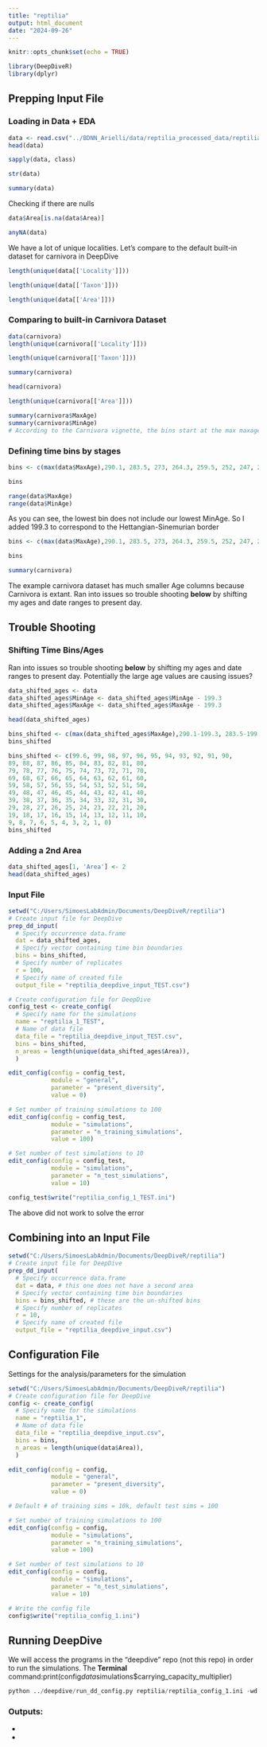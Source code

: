 ```yaml
---
title: "reptilia"
output: html_document
date: "2024-09-26"
---
```


```r
knitr::opts_chunk$set(echo = TRUE)
```

```r
library(DeepDiveR)
library(dplyr)
```

## Prepping Input File

### Loading in Data + EDA

```r
data <- read.csv("../BDNN_Arielli/data/reptilia_processed_data/reptilia_deepdive_final.csv", header = TRUE, sep = ",")
head(data)
```

```r
sapply(data, class)
```

```r
str(data)
```

```r
summary(data)
```

Checking if there are nulls

```r
data$Area[is.na(data$Area)]
```

```r
anyNA(data)
```

We have a lot of unique localities. Let's compare to the default built-in dataset for carnivora in DeepDive

```r
length(unique(data[['Locality']]))
```

```r
length(unique(data[['Taxon']]))
```

```r
length(unique(data[['Area']]))
```

### **Comparing to built-in Carnivora Dataset**

```r
data(carnivora)
length(unique(carnivora[['Locality']]))
```

```r
length(unique(carnivora[['Taxon']]))
```

```r
summary(carnivora)
```

```r
head(carnivora)
```

```r
length(unique(carnivora[['Area']]))
```

```r
summary(carnivora$MaxAge)
summary(carnivora$MinAge)
# According to the Carnivora vignette, the bins start at the max maxage age, and go down to the min minage, so my bins vector should do the same
```

### Defining time bins by stages

```r
bins <- c(max(data$MaxAge),290.1, 283.5, 273, 264.3, 259.5, 252, 247, 242, 237, 227, 217)

bins
```

```r
range(data$MaxAge)
range(data$MinAge)

```

As you can see, the lowest bin does not include our lowest MinAge. So I added 199.3 to correspond to the Hettangian-Sinemurian border

```r
bins <- c(max(data$MaxAge),290.1, 283.5, 273, 264.3, 259.5, 252, 247, 242, 237, 227, 217, 199.3)

bins
```

```r
summary(carnivora)
```

The example carnivora dataset has much smaller Age columns because Carnivora is extant. Ran into issues so trouble shooting **below** by shifting my ages and date ranges to present day.

## Trouble Shooting

### Shifting Time Bins/Ages

Ran into issues so trouble shooting **below** by shifting my ages and date ranges to present day. Potentially the large age values are causing issues?

```r
data_shifted_ages <- data
data_shifted_ages$MinAge <- data_shifted_ages$MinAge - 199.3
data_shifted_ages$MaxAge <- data_shifted_ages$MaxAge - 199.3

head(data_shifted_ages)

```

```r
bins_shifted <- c(max(data_shifted_ages$MaxAge),290.1-199.3, 283.5-199.3, 273-199.3, 264.3-199.3, 259.5-199.3, 252-199.3, 247-199.3, 242-199.3, 237-199.3, 227-199.3, 217-199.3, 0)
bins_shifted
```

```r
bins_shifted <- c(99.6, 99, 98, 97, 96, 95, 94, 93, 92, 91, 90,
89, 88, 87, 86, 85, 84, 83, 82, 81, 80,
79, 78, 77, 76, 75, 74, 73, 72, 71, 70,
69, 68, 67, 66, 65, 64, 63, 62, 61, 60,
59, 58, 57, 56, 55, 54, 53, 52, 51, 50,
49, 48, 47, 46, 45, 44, 43, 42, 41, 40,
39, 38, 37, 36, 35, 34, 33, 32, 31, 30,
29, 28, 27, 26, 25, 24, 23, 22, 21, 20,
19, 18, 17, 16, 15, 14, 13, 12, 11, 10,
9, 8, 7, 6, 5, 4, 3, 2, 1, 0)
bins_shifted
```

### Adding a 2nd Area

```r
data_shifted_ages[1, 'Area'] <- 2 
head(data_shifted_ages)
```

### Input File

```r
setwd("C:/Users/SimoesLabAdmin/Documents/DeepDiveR/reptilia")
# Create input file for DeepDive
prep_dd_input(
  # Specify occurrence data.frame
  dat = data_shifted_ages,
  # Specify vector containing time bin boundaries
  bins = bins_shifted,
  # Specify number of replicates
  r = 100,
  # Specify name of created file
  output_file = "reptilia_deepdive_input_TEST.csv")
```

```r
# Create configuration file for DeepDive
config_test <- create_config(
  # Specify name for the simulations
  name = "reptilia_1_TEST",
  # Name of data file
  data_file = "reptilia_deepdive_input_TEST.csv",
  bins = bins_shifted,
  n_areas = length(unique(data_shifted_ages$Area)),
  )
```

```r
edit_config(config = config_test,
            module = "general",
            parameter = "present_diversity", 
            value = 0)
```

```r
# Set number of training simulations to 100
edit_config(config = config_test,
            module = "simulations",
            parameter = "n_training_simulations", 
            value = 100)

# Set number of test simulations to 10
edit_config(config = config_test,
            module = "simulations",
            parameter = "n_test_simulations", 
            value = 10)

```

```r
config_test$write("reptilia_config_1_TEST.ini")

```

The above did not work to solve the error

## Combining into an Input File

```r
setwd("C:/Users/SimoesLabAdmin/Documents/DeepDiveR/reptilia")
# Create input file for DeepDive
prep_dd_input(
  # Specify occurrence data.frame
  dat = data, # this one does not have a second area
  # Specify vector containing time bin boundaries
  bins = bins_shifted, # these are the un-shifted bins
  # Specify number of replicates
  r = 10,
  # Specify name of created file
  output_file = "reptilia_deepdive_input.csv")

```

## Configuration File

Settings for the analysis/parameters for the simulation

```r
setwd("C:/Users/SimoesLabAdmin/Documents/DeepDiveR/reptilia")
# Create configuration file for DeepDive
config <- create_config(
  # Specify name for the simulations
  name = "reptilia_1",
  # Name of data file
  data_file = "reptilia_deepdive_input.csv",
  bins = bins,
  n_areas = length(unique(data$Area)),
  )
```

```r
edit_config(config = config,
            module = "general",
            parameter = "present_diversity", 
            value = 0)

# Default # of training sims = 10k, default test sims = 100

```

```r
# Set number of training simulations to 100
edit_config(config = config,
            module = "simulations",
            parameter = "n_training_simulations", 
            value = 100)

# Set number of test simulations to 10
edit_config(config = config,
            module = "simulations",
            parameter = "n_test_simulations", 
            value = 10)
```

```r
# Write the config file
config$write("reptilia_config_1.ini")
```

## Running DeepDive

We will access the programs in the "deepdive" repo (not this repo) in order to run the simulations. The **Terminal** command:print(config$data$simulations\$carrying_capacity_multiplier)

```python
python ../deepdive/run_dd_config.py reptilia/reptilia_config_1.ini -wd reptilia/
```

### Outputs:

-   

-   
